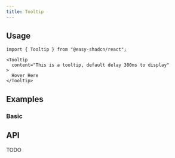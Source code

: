 ```yaml
---
title: Tooltip
---
```


## Usage

```tsx
import { Tooltip } from "@easy-shadcn/react";

<Tooltip
  content="This is a tooltip, default delay 300ms to display"
>
  Hover Here
</Tooltip>
```

## Examples

### Basic

<ExamplePreview name="tooltip-demo" />

## API

TODO
